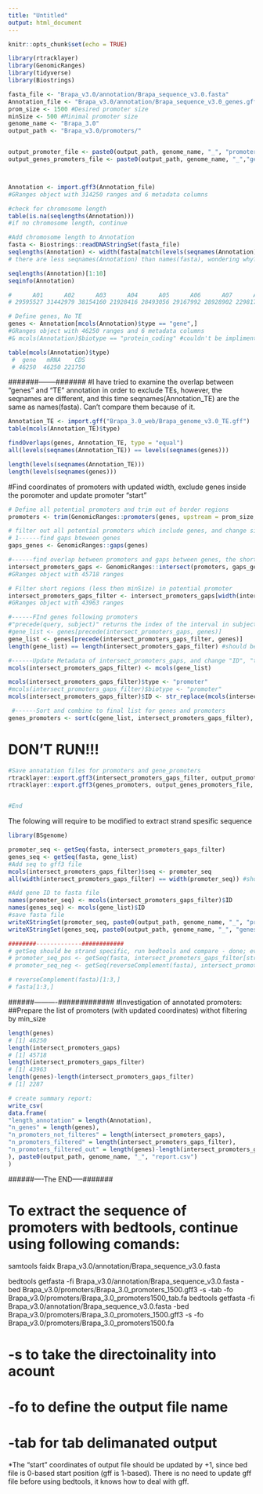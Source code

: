 ```yaml
---
title: "Untitled"
output: html_document
---
```


```r
knitr::opts_chunk$set(echo = TRUE)
```

```r
library(rtracklayer)
library(GenomicRanges)
library(tidyverse)
library(Biostrings)
```

```r
fasta_file <- "Brapa_v3.0/annotation/Brapa_sequence_v3.0.fasta"
Annotation_file <- "Brapa_v3.0/annotation/Brapa_sequence_v3.0_genes.gff3"
prom_size <- 1500 #Desired promoter size
minSize <- 500 #Minimal promoter size
genome_name <- "Brapa_3.0"
output_path <- "Brapa_v3.0/promoters/"


output_promoter_file <- paste0(output_path, genome_name, "_", "promoters_", prom_size, ".gff3")
output_genes_promoters_file <- paste0(output_path, genome_name, "_","genes_promoters_", prom_size, ".gff3")



Annotation <- import.gff3(Annotation_file)
#GRanges object with 314250 ranges and 6 metadata columns

#check for chromosome length
table(is.na(seqlengths(Annotation)))
#if no chromosome length, continue

#Add chromosome length to Annotation
fasta <- Biostrings::readDNAStringSet(fasta_file)
seqlengths(Annotation) <- width(fasta[match(levels(seqnames(Annotation)), names(fasta)),])
# there are less seqnames(Annotation) than names(fasta), wondering why?

seqlengths(Annotation)[1:10]
seqinfo(Annotation)

#      A01      A02      A03      A04      A05      A06      A07      A08      A09      A10 
# 29595527 31442979 38154160 21928416 28493056 29167992 28928902 22981702 45156810 20725698 

# Define genes, No TE
genes <- Annotation[mcols(Annotation)$type == "gene",]
#GRanges object with 46250 ranges and 6 metadata columns
#& mcols(Annotation)$biotype == "protein_coding" #couldn't be implimented, because biotype is not existing in this annotation

table(mcols(Annotation)$type)
 #  gene   mRNA    CDS 
 # 46250  46250 221750 


```

#######--------#######
#I have tried to examine the overlap between "genes" and "TE" annotation in order to exclude TEs, however, the seqnames are different, and this time seqnames(Annotation_TE) are the same as names(fasta). Can't compare them because of it.

```r
Annotation_TE <- import.gff("Brapa_3.0_web/Brapa_genome_v3.0_TE.gff")
table(mcols(Annotation_TE)$type)

findOverlaps(genes, Annotation_TE, type = "equal")
all(levels(seqnames(Annotation_TE)) == levels(seqnames(genes)))

length(levels(seqnames(Annotation_TE)))
length(levels(seqnames(genes)))
```


#Find coordinates of promoters with updated width, exclude genes inside the poromoter and update promoter "start"
```r
# Define all potential promoters and trim out of border regions
promoters <- trim(GenomicRanges::promoters(genes, upstream = prom_size, downstream = 0))

# filter out all potential promoters which include genes, and change size of promoters if genes are too close, filter for short promoters (lee than minimal length):
# 1------find gaps bteween genes
gaps_genes <- GenomicRanges::gaps(genes)

#------find overlap between promoters and gaps between genes, the shortest will become a new promoter.
intersect_promoters_gaps <- GenomicRanges::intersect(promoters, gaps_genes)
#GRanges object with 45718 ranges

# Filter short regions (less then minSize) in potential promoter
intersect_promoters_gaps_filter <- intersect_promoters_gaps[width(intersect_promoters_gaps) >= minSize]
#GRanges object with 43963 ranges

#------FInd genes following promoters
#"precede(query, subject)" returns the index of the interval in subject that is directly preceded by the "query" range. Overlaping regions are excluded
#gene_list <- genes[precede(intersect_promoters_gaps, genes)]
gene_list <- genes[precede(intersect_promoters_gaps_filter, genes)]
length(gene_list) == length(intersect_promoters_gaps_filter) #should be TRUE

#------Update Metadata of intersect_promoters_gaps, and change "ID", "type" and "biotype" columns to be "promoter". "ID" should be unique identifier!!
mcols(intersect_promoters_gaps_filter) <- mcols(gene_list) 

mcols(intersect_promoters_gaps_filter)$type <- "promoter"
#mcols(intersect_promoters_gaps_filter)$biotype <- "promoter"
mcols(intersect_promoters_gaps_filter)$ID <- str_replace(mcols(intersect_promoters_gaps_filter)$ID, "gene", "promoter")

 #------Sort and combine to final list for genes and promoters 
genes_promoters <- sort(c(gene_list, intersect_promoters_gaps_filter), ignore.strand=TRUE)

```

# DON'T RUN!!!
```r
#Save annatation files for promoters and gene_promoters
rtracklayer::export.gff3(intersect_promoters_gaps_filter, output_promoter_file, format = "GFF3") 
rtracklayer::export.gff3(genes_promoters, output_genes_promoters_file, format = "GFF3")


#End
```

The folowing will require to be modified to extract strand spesific sequence
```r
library(BSgenome)

promoter_seq <- getSeq(fasta, intersect_promoters_gaps_filter)
genes_seq <- getSeq(fasta, gene_list)
#Add seq to gff3 file
mcols(intersect_promoters_gaps_filter)$seq <- promoter_seq
all(width(intersect_promoters_gaps_filter) == width(promoter_seq)) #should be TRUE

#Add gene ID to fasta file
names(promoter_seq) <- mcols(intersect_promoters_gaps_filter)$ID
names(genes_seq) <- mcols(gene_list)$ID
#save fasta file
writeXStringSet(promoter_seq, paste0(output_path, genome_name, "_", "promoters_", prom_size, ".fa"), format="fasta")
writeXStringSet(genes_seq, paste0(output_path, genome_name, "_", "genes_",  ".fa"), format="fasta")

########-------------############
# getSeq should be strand specific, run bedtools and compare - done; everything working
# promoter_seq_pos <- getSeq(fasta, intersect_promoters_gaps_filter[strand(intersect_promoters_gaps_filter) == "+",])
# promoter_seq_neg <- getSeq(reverseComplement(fasta), intersect_promoters_gaps_filter[strand(intersect_promoters_gaps_filter) == "-",])

# reverseComplement(fasta)[1:3,]
# fasta[1:3,]

```

######----------#############
#Investigation of annotated promoters:
##Prepare the list of promoters (with updated coordinates) withot filtering by min_size

```r
length(genes)
# [1] 46250
length(intersect_promoters_gaps)
# [1] 45718
length(intersect_promoters_gaps_filter)
# [1] 43963
length(genes)-length(intersect_promoters_gaps_filter)
# [1] 2287

# create summary report:
write_csv(
data.frame(
"length_annotation" = length(Annotation),  
"n_genes" = length(genes),
"n_promoters_not_filteres" = length(intersect_promoters_gaps),
"n_promoters_filtered" = length(intersect_promoters_gaps_filter),
"n_promoters_filtered_out" = length(genes)-length(intersect_promoters_gaps_filter)
), paste0(output_path, genome_name, "_", "report.csv")
)
```

######----The END-----#######




# To extract the sequence of promoters with bedtools, continue using following comands:
samtools faidx Brapa_v3.0/annotation/Brapa_sequence_v3.0.fasta

bedtools getfasta -fi Brapa_v3.0/annotation/Brapa_sequence_v3.0.fasta -bed Brapa_v3.0/promoters/Brapa_3.0_promoters_1500.gff3 -s -tab -fo Brapa_v3.0/promoters/Brapa_3.0_promoters1500_tab.fa
bedtools getfasta -fi Brapa_v3.0/annotation/Brapa_sequence_v3.0.fasta -bed Brapa_v3.0/promoters/Brapa_3.0_promoters_1500.gff3 -s -fo Brapa_v3.0/promoters/Brapa_3.0_promoters1500.fa

# -s to take the directoinality into acount
# -fo to define the output file name
# -tab for tab delimanated output

*The "start" coordinates of output file should be updated by +1, since bed file is 0-based start position (gff is 1-based). There is no need to update gff file before using bedtools, it knows how to deal with gff.






